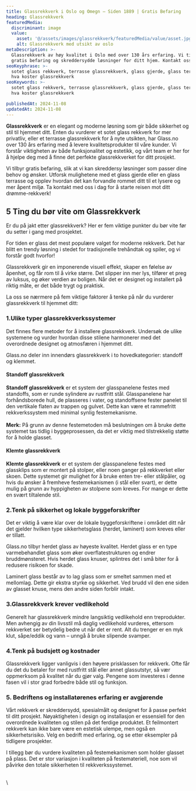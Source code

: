 ```yaml
---
title: Glassrekkverk i Oslo og Omegn – Siden 1889 | Gratis Befaring
heading: Glassrekkverk
featuredMedia:
  discriminant: image
  value:
    asset: '@/assets/images/glassrekkverk/featuredMedia/value/asset.jpg'
    alt: Glassrekkverk med utsikt av oslo
metaDescription: >-
  Glassrekkverk av høy kvalitet i Oslo med over 130 års erfaring. Vi tilbyr
  gratis befaring og skreddersydde løsninger for ditt hjem. Kontakt oss i dag!
seoKeyphrase: >-
  sotet glass rekkverk, terrasse glassrekkverk, glass gjerde, glass terrasse,
  hva koster glassrekkverk
seoKeywords: >-
  sotet glass rekkverk, terrasse glassrekkverk, glass gjerde, glass terrasse,
  hva koster glassrekkverk

publishedAt: 2024-11-08
updatedAt: 2024-11-08
---
```


**Glassrekkverk** er en elegant og moderne løsning som gir både sikkerhet og stil til hjemmet ditt. Enten du vurderer et sotet glass rekkverk for mer privatliv, eller et terrasse glassrekkverk for å nyte utsikten, har Glass.no over 130 års erfaring med å levere kvalitetsprodukter til våre kunder. Vi forstår viktigheten av både funksjonalitet og estetikk, og vårt team er her for å hjelpe deg med å finne det perfekte glassrekkverket for ditt prosjekt.

Vi tilbyr gratis befaring, slik at vi kan skreddersy løsninger som passer dine behov og ønsker. Utforsk mulighetene med et glass gjerde eller en glass terrasse og opplev hvordan det kan forvandle rommet ditt til et lysere og mer åpent miljø. Ta kontakt med oss i dag for å starte reisen mot ditt drømme-rekkverk!

## 5 Ting du bør vite om Glassrekkverk

Er du på jakt etter glassrekkverk? Her er fem viktige punkter du bør vite før du setter i gang med prosjektet.

For tiden er glass det mest populære valget for moderne rekkverk. Det har blitt en trendy løsning i stedet for tradisjonelle trehåndtak og spiler, og vi forstår godt hvorfor!

Glassrekkverk gir en imponerende visuell effekt, skaper en følelse av åpenhet, og får rom til å virke større. Det slipper inn mer lys, tilfører et preg av luksus, og øker verdien av boligen. Når det er designet og installert på riktig måte, er det både trygt og praktisk.

La oss se nærmere på fem viktige faktorer å tenke på når du vurderer glassrekkverk til hjemmet ditt:

### **1.Ulike typer glassrekkverkssystemer**

Det finnes flere metoder for å installere glassrekkverk. Undersøk de ulike systemene og vurder hvordan disse stilene harmonerer med det overordnede designet og atmosfæren i hjemmet ditt.

Glass.no deler inn innendørs glassrekkverk i to hovedkategorier: standoff og klemmet.

#### Standoff glassrekkverk&#x20;

**Standoff glassrekkverk** er et system der glasspanelene festes med standoffs, som er runde sylindere av rustfritt stål. Glasspanelene har forhåndsborede hull, de plasseres i vater, og standoffsene fester panelet til den vertikale flaten av trappen og gulvet. Dette kan være et rammefritt rekkverkssystem med minimal synlig festemekanisme. \
\
**Merk:** På grunn av denne festemetoden må beslutningen om å bruke dette systemet tas tidlig i byggeprosessen, da det er viktig med tilstrekkelig støtte for å holde glasset.

#### Klemte glassrekkverk&#x20;

**Klemte glassrekkverk** er et system der glasspanelene festes med glassklips som er montert på stolper, eller noen ganger på rekkverket eller skoen. Dette systemet gir mulighet for å bruke enten tre- eller stålpåler, og hvis du ønsker å fremheve festemekanismen (i stål eller svart), er dette mulig på grunn av hyppigheten av stolpene som kreves. For mange er dette en svært tiltalende stil.

### 2.Tenk på sikkerhet og lokale byggeforskrifter

Det er viktig å være klar over de lokale byggeforskriftene i området ditt når det gjelder hvilken type sikkerhetsglass (herdet, laminert) som kreves eller er tillatt.

Glass.no tilbyr herdet glass av høyeste kvalitet. Herdet glass er en type varmebehandlet glass som øker overflatestrukturen og endrer bruddmønsteret. Hvis herdet glass knuser, splintres det i små biter for å redusere risikoen for skade.

Laminert glass består av to lag glass som er smeltet sammen med et mellomlag. Dette gir ekstra styrke og sikkerhet. Ved brudd vil den ene siden av glasset knuse, mens den andre siden forblir intakt.

### 3.Glassrekkverk krever vedlikehold

Generelt har glassrekkverk mindre langsiktig vedlikehold enn treprodukter. Men avhengig av din livsstil må daglig vedlikehold vurderes, ettersom rekkverket ser betydelig bedre ut når det er rent. Alt du trenger er en myk klut, såpe/eddik og vann – unngå å bruke slipende svamper.

### 4.Tenk på budsjett og kostnader

Glassrekkverk ligger vanligvis i den høyere prisklassen for rekkverk. Ofte får du det du betaler for med rustfritt stål eller annet glassutstyr, så vær oppmerksom på kvalitet når du gjør valg. Pengene som investeres i denne fasen vil i stor grad forbedre både stil og funksjon.

### 5. Bedriftens og installatørenes erfaring er avgjørende

Vårt rekkverk er skreddersydd, spesialmålt og designet for å passe perfekt til ditt prosjekt. Nøyaktigheten i design og installasjon er essensiell for den overordnede kvaliteten og stilen på det ferdige produktet. Et feilmontert rekkverk kan ikke bare være en estetisk ulempe, men også en sikkerhetsrisiko. Velg en bedrift med erfaring, og se etter eksempler på tidligere prosjekter.

I tillegg bør du vurdere kvaliteten på festemekanismen som holder glasset på plass. Det er stor variasjon i kvaliteten på festemateriell, noe som vil påvirke den totale sikkerheten til rekkverkssystemet.&#x20;

\
\\
